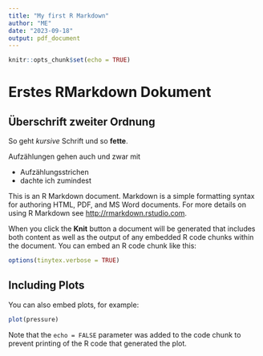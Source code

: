 ```yaml
---
title: "My first R Markdown"
author: "ME"
date: "2023-09-18"
output: pdf_document
---
```


```r
knitr::opts_chunk$set(echo = TRUE)
```

# Erstes RMarkdown Dokument
## Überschrift zweiter Ordnung

So geht *kursive* Schrift und so **fette**.

Aufzählungen gehen auch und zwar mit 

- Aufzählungsstrichen
- dachte ich zumindest


This is an R Markdown document. Markdown is a simple formatting syntax for authoring HTML, PDF, and MS Word documents. For more details on using R Markdown see <http://rmarkdown.rstudio.com>.

When you click the **Knit** button a document will be generated that includes both content as well as the output of any embedded R code chunks within the document. You can embed an R code chunk like this:

```r
options(tinytex.verbose = TRUE)
```

## Including Plots

You can also embed plots, for example:

```r
plot(pressure)
```

Note that the `echo = FALSE` parameter was added to the code chunk to prevent printing of the R code that generated the plot.
